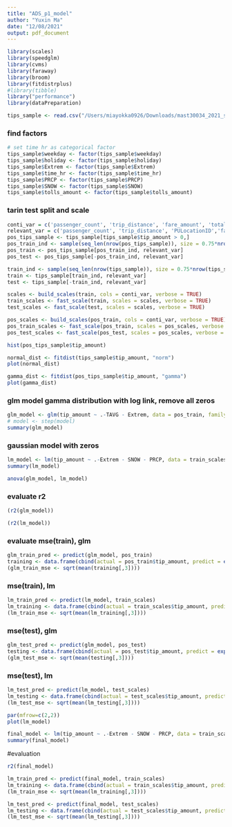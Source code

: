 ```yaml
---
title: "ADS_p1_model"
author: "Yuxin Ma"
date: "12/08/2021"
output: pdf_document
---
```


```r
library(scales)
library(speedglm)
library(cvms)
library(faraway)
library(broom)
library(fitdistrplus)
#library(tibble)
library("performance")
library(dataPreparation)
```

```r
tips_sample <- read.csv("/Users/miayokka0926/Downloads/mast30034_2021_s2_project_1-miayokka0926/preprocessed_data/tips_sample.csv")
```
### find factors
```r
# set time hr as categorical factor
tips_sample$weekday <- factor(tips_sample$weekday)
tips_sample$holiday <- factor(tips_sample$holiday)
tips_sample$Extrem <- factor(tips_sample$Extrem)
tips_sample$time_hr <- factor(tips_sample$time_hr)
tips_sample$PRCP <- factor(tips_sample$PRCP)
tips_sample$SNOW <- factor(tips_sample$SNOW)
tips_sample$tolls_amount <- factor(tips_sample$tolls_amount)

```
### tarin test split and scale
```r
conti_var = c('passenger_count', 'trip_distance', 'fare_amount', 'total_amount', 'TAVG', 'PULocationID', 'tip_amount')
relevant_var = c('passenger_count', 'trip_distance', 'PULocationID','fare_amount', 'total_amount', 'holiday', 'PRCP', 'SNOW', 'TAVG', 'Extrem', 'weekday', 'time_hr', 'tip_amount')
pos_tips_sample <- tips_sample[tips_sample$tip_amount > 0,]
pos_train_ind <- sample(seq_len(nrow(pos_tips_sample)), size = 0.75*nrow(pos_tips_sample))
pos_train <- pos_tips_sample[pos_train_ind, relevant_var]
pos_test <- pos_tips_sample[-pos_train_ind, relevant_var]

train_ind <- sample(seq_len(nrow(tips_sample)), size = 0.75*nrow(tips_sample))
train <- tips_sample[train_ind, relevant_var]
test <- tips_sample[-train_ind, relevant_var]

scales <- build_scales(train, cols = conti_var, verbose = TRUE)
train_scales <- fast_scale(train, scales = scales, verbose = TRUE)
test_scales <- fast_scale(test, scales = scales, verbose = TRUE)

pos_scales <- build_scales(pos_train, cols = conti_var, verbose = TRUE)
pos_train_scales <- fast_scale(pos_train, scales = pos_scales, verbose = TRUE)
pos_test_scales <- fast_scale(pos_test, scales = pos_scales, verbose = TRUE)
```

```r
hist(pos_tips_sample$tip_amount)
```

```r
normal_dist <- fitdist(tips_sample$tip_amount, "norm")
plot(normal_dist)
```
```r
gamma_dist <- fitdist(pos_tips_sample$tip_amount, "gamma")
plot(gamma_dist)
```

### glm model gamma distribution with log link, remove all zeros
```r
glm_model <- glm(tip_amount ~ .-TAVG - Extrem, data = pos_train, family = Gamma(link="log"))
# model <- step(model)
summary(glm_model)
```

### gaussian model with zeros
```r
lm_model <- lm(tip_amount ~ .-Extrem - SNOW - PRCP, data = train_scales)
summary(lm_model)
```

```r
anova(glm_model, lm_model)
```
### evaluate r2
```r
(r2(glm_model))
```
```r
(r2(lm_model))
```

### evaluate mse(train), glm
```r
glm_train_pred <- predict(glm_model, pos_train)
training <- data.frame(cbind(actual = pos_train$tip_amount, predict = exp(glm_train_pred), (pos_train$tip_amount-exp(glm_train_pred))^2))
(glm_train_mse <- sqrt(mean(training[,3])))

```

### mse(train), lm
```r
lm_train_pred <- predict(lm_model, train_scales)
lm_training <- data.frame(cbind(actual = train_scales$tip_amount, predict = lm_train_pred, (train_scales$tip_amount-lm_train_pred)^2))
(lm_train_mse <- sqrt(mean(lm_training[,3])))
```

### mse(test), glm
```r
glm_test_pred <- predict(glm_model, pos_test)
testing <- data.frame(cbind(actual = pos_test$tip_amount, predict = exp(glm_test_pred), (pos_test$tip_amount-exp(glm_test_pred))^2))
(glm_test_mse <- sqrt(mean(testing[,3])))
```

### mse(test), lm
```r
lm_test_pred <- predict(lm_model, test_scales)
lm_testing <- data.frame(cbind(actual = test_scales$tip_amount, predict = lm_test_pred, (test_scales$tip_amount-lm_test_pred)^2))
(lm_test_mse <- sqrt(mean(lm_testing[,3])))
```


```r
par(mfrow=c(2,2))
plot(lm_model)

```

```r
final_model <- lm(tip_amount ~ .-Extrem - SNOW - PRCP, data = train_scales[-c(2856686, 3557880, 820856, 2431059)])
summary(final_model)
```

#evaluation
```r
r2(final_model)
```

```r
lm_train_pred <- predict(final_model, train_scales)
lm_training <- data.frame(cbind(actual = train_scales$tip_amount, predict = lm_train_pred, (train_scales$tip_amount-lm_train_pred)^2))
(lm_train_mse <- sqrt(mean(lm_training[,3])))
```
```r
lm_test_pred <- predict(final_model, test_scales)
lm_testing <- data.frame(cbind(actual = test_scales$tip_amount, predict = lm_test_pred, (test_scales$tip_amount-lm_test_pred)^2))
(lm_test_mse <- sqrt(mean(lm_testing[,3])))
```